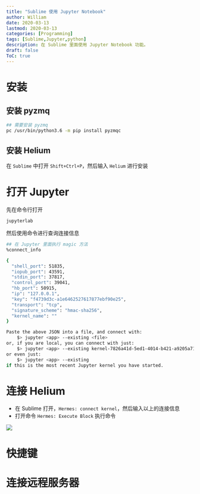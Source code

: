 ```yaml
---
title: "Sublime 使用 Jupyter Notebook"
author: William
date: 2020-03-13
lastmod: 2020-03-13
categories: [Programming]
tags: [Sublime,Jupyter,python]
description: 在 Sublime 里面使用 Jupyter Notebook 功能。
draft: false
ToC: true
---
```




# 安装



## 安装 pyzmq

```bash
## 需要安装 pyzmq
pc /usr/bin/python3.6 -m pip install pyzmqc
```

## 安装 Helium

在 `Sublime` 中打开 `Shift+Ctrl+P`，然后输入 `Helium` 进行安装



# 打开 Jupyter

先在命令行打开

```bash
jupyterlab
```

然后使用命令进行查询连接信息

```bash
## 在 Jupyter 里面执行 magic 方法
%connect_info

{
  "shell_port": 51835,
  "iopub_port": 43591,
  "stdin_port": 37817,
  "control_port": 39041,
  "hb_port": 50915,
  "ip": "127.0.0.1",
  "key": "f4739d3c-a1e6462527617877ebf90e25",
  "transport": "tcp",
  "signature_scheme": "hmac-sha256",
  "kernel_name": ""
}

Paste the above JSON into a file, and connect with:
    $> jupyter <app> --existing <file>
or, if you are local, you can connect with just:
    $> jupyter <app> --existing kernel-7826a41d-5ed1-4014-b421-a9205a712668.json
or even just:
    $> jupyter <app> --existing
if this is the most recent Jupyter kernel you have started.
```

# 连接 Helium

- 在 Sublime 打开，`Hermes: connect kernel`，然后输入以上的连接信息
- 打开命令 `Hermes: Execute Block` 执行命令

![](/images/2020-03-13-Sublime-使用-Jupyter-Notebook/helium.png)

# 快捷键



# 连接远程服务器

